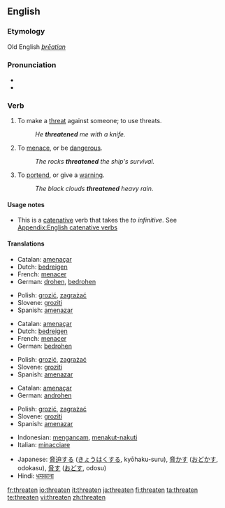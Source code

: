==English==

===Etymology===
Old English ''[[þrēatian]]''

===Pronunciation===
*{{IPA|/ˈθret.ən/}}
*{{audio|en-us-threaten.ogg|Audio (US)}}


===Verb===
{{en-verb}}

# To make a [[threat]] against someone; to use threats.
#: ''He '''threatened''' me with a knife.''
# To [[menace]], or be [[dangerous]].
#: ''The rocks '''threatened''' the ship's survival.''
# To [[portend]], or give a [[warning]].
#: ''The black clouds '''threatened''' heavy rain.''

====Usage notes====
* This is a [[catenative]] verb that takes the ''to infinitive''. See [[Appendix:English catenative verbs]]

====Translations====
{{trans-top|To make a threat against someone; to use threats}}
*Catalan: [[amenaçar]]
*Dutch: [[bedreigen]]
*French: [[menacer]] 
*German: [[drohen]], [[bedrohen]]
{{trans-mid}}
*Polish: [[grozić]], [[zagrażać]]
*Slovene: [[groziti]]
*Spanish: [[amenazar]]
{{trans-bottom}}

{{trans-top|To menace, or be dangerous}}
*Catalan: [[amenaçar]]
*Dutch: [[bedreigen]]
*French: [[menacer]] 
*German: [[bedrohen]]
{{trans-mid}}
*Polish: [[grozić]], [[zagrażać]]
*Slovene: [[groziti]]
*Spanish: [[amenazar]]
{{trans-bottom}}

{{trans-top|To portend, or give a warning}}
*Catalan: [[amenaçar]]
*German: [[androhen]]
{{trans-mid}}
*Polish: [[grozić]], [[zagrażać]]
*Slovene: [[groziti]]
*Spanish: [[amenazar]]
{{trans-bottom}}

{{ttbc-top}}
*Indonesian: [[ancam|mengancam]], [[takut|menakut-nakuti]]
*Italian: [[minacciare]]
{{ttbc-mid}}
*Japanese: [[脅迫]]する ([[きょうはく]]する, kyōhaku-suru), [[脅かす]] ([[おどかす]], odokasu), [[脅す]] ([[おどす]], odosu)
*Hindi: [[धमकाना]]
{{ttbc-bottom}}

[[fr:threaten]]
[[io:threaten]]
[[it:threaten]]
[[ja:threaten]]
[[fi:threaten]]
[[ta:threaten]]
[[te:threaten]]
[[vi:threaten]]
[[zh:threaten]]
